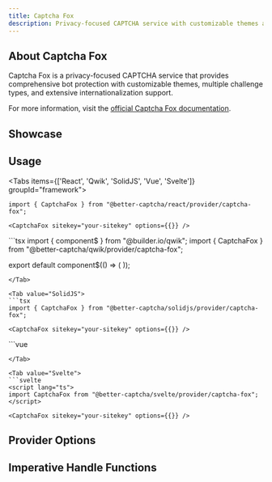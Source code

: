 ```yaml
---
title: Captcha Fox
description: Privacy-focused CAPTCHA service with customizable themes and multiple challenge types
---
```



## About Captcha Fox

Captcha Fox is a privacy-focused CAPTCHA service that provides comprehensive bot protection with customizable themes, multiple challenge types, and extensive internationalization support.

For more information, visit the [official Captcha Fox documentation](https://docs.captchafox.com/).

## Showcase
<CaptchaFoxPlayground />

## Usage

<Tabs items={['React', 'Qwik', 'SolidJS', 'Vue', 'Svelte']} groupId="framework">
  <Tab value="React">
  ```tsx
  import { CaptchaFox } from "@better-captcha/react/provider/captcha-fox";

  <CaptchaFox sitekey="your-sitekey" options={{}} />
  ```
  </Tab>
  
  <Tab value="Qwik">
  ```tsx
  import { component$ } from "@builder.io/qwik";
  import { CaptchaFox } from "@better-captcha/qwik/provider/captcha-fox";

  export default component$(() => (
    <CaptchaFox sitekey="your-sitekey" options={{}} />
  ));
  ```
  </Tab>
  
  <Tab value="SolidJS">
  ```tsx
  import { CaptchaFox } from "@better-captcha/solidjs/provider/captcha-fox";

  <CaptchaFox sitekey="your-sitekey" options={{}} />
  ```
  </Tab>

  <Tab value="Vue">
  ```vue
  <template>
    <CaptchaFox
      sitekey="your-sitekey"
      :options="{ lang: 'en' }"
    />
  </template>

  <script setup lang="ts">
  import { CaptchaFox } from "@better-captcha/vue/provider/captcha-fox";
  </script>
  ```
  </Tab>

  <Tab value="Svelte">
  ```svelte
  <script lang="ts">
  import CaptchaFox from "@better-captcha/svelte/provider/captcha-fox";
  </script>

  <CaptchaFox sitekey="your-sitekey" options={{}} />
  ```
  </Tab>
</Tabs>

## Provider Options
<AutoTypeTable path="../../packages/core/src/providers/captcha-fox/types.d.ts" name="RenderParameters" />

## Imperative Handle Functions
<AutoTypeTable path="../../packages/core/src/providers/captcha-fox/provider.ts" name="CaptchaFoxHandle" />

